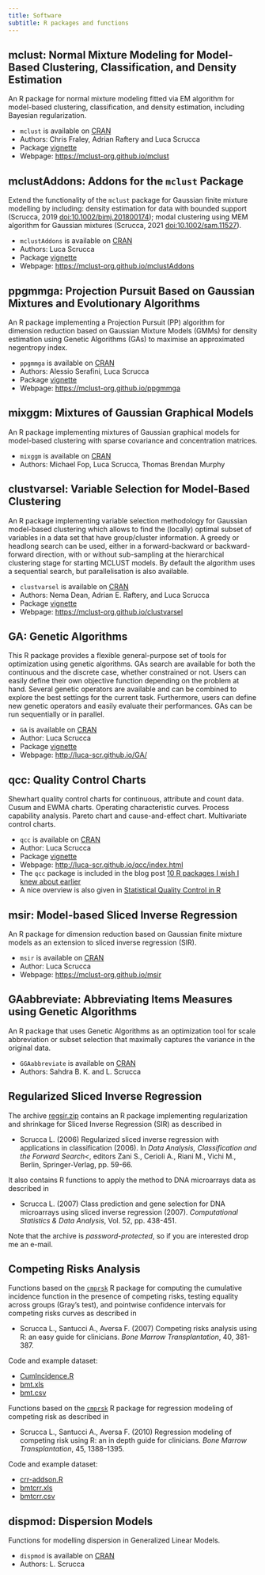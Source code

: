 ```yaml
---
title: Software
subtitle: R packages and functions
---
```



## mclust: Normal Mixture Modeling for Model-Based Clustering, Classification, and Density Estimation

An R package for normal mixture modeling fitted via EM algorithm for model-based clustering, classification, and density estimation, including Bayesian regularization.

- `mclust` is available on [CRAN](https://cran.r-project.org/package=mclust) 
- Authors: Chris Fraley, Adrian Raftery and Luca Scrucca
- Package [vignette](https://cran.r-project.org/web/packages/mclust/vignettes/mclust.html)
- Webpage: <https://mclust-org.github.io/mclust>


## mclustAddons: Addons for the `mclust` Package

Extend the functionality of the `mclust` package for Gaussian finite mixture modelling by including: density estimation for data with bounded support (Scrucca, 2019 <doi:10.1002/bimj.201800174>); modal clustering using MEM algorithm for Gaussian mixtures (Scrucca, 2021 <doi:10.1002/sam.11527>).

- `mclustAddons` is available on [CRAN](https://cran.r-project.org/package=mclustAddons) 
- Authors: Luca Scrucca
- Package [vignette](https://cran.r-project.org/web/packages/mclustAddons/vignettes/mclustAddons.html)
- Webpage: <https://mclust-org.github.io/mclustAddons>


## ppgmmga: Projection Pursuit Based on Gaussian Mixtures and Evolutionary Algorithms

An R package implementing a Projection Pursuit (PP) algorithm for dimension reduction based on Gaussian Mixture Models (GMMs) for density estimation using Genetic Algorithms (GAs) to maximise an approximated negentropy index.

- `ppgmmga` is available on [CRAN](https://cran.r-project.org/package=ppgmmga) 
- Authors: Alessio Serafini, Luca Scrucca
- Package [vignette](https://cran.r-project.org/web/packages/ppgmmga/vignettes/ppgmmga.html)
- Webpage: <https://mclust-org.github.io/ppgmmga>


## mixggm: Mixtures of Gaussian Graphical Models

An R package implementing mixtures of Gaussian graphical models for model-based clustering with sparse covariance and concentration matrices.

- `mixggm` is available on [CRAN](https://cran.r-project.org/package=mixggm) 
- Authors: Michael Fop, Luca Scrucca, Thomas Brendan Murphy 

<!--
- Package [vignette](https://cran.r-project.org/web/packages/ppgmmga/vignettes/ppgmmga.html)
- Webpage: https://mclust-org.github.io/mixggm
-->


## clustvarsel: Variable Selection for Model-Based Clustering

An R package implementing variable selection methodology for Gaussian model-based clustering which allows to find the (locally) optimal subset of variables in a data set that have group/cluster information. 
A greedy or headlong search can be used, either in a forward-backward or backward-forward direction, with or without sub-sampling at the hierarchical clustering stage for starting MCLUST models. By default the algorithm uses a sequential search, but parallelisation is also available.

- `clustvarsel` is available on [CRAN](https://cran.r-project.org/package=clustvarsel)
- Authors: Nema Dean, Adrian E. Raftery, and Luca Scrucca
- Package [vignette](https://cran.r-project.org/web/packages/clustvarsel/vignettes/clustvarsel.html)
- Webpage: <https://mclust-org.github.io/clustvarsel>


## GA: Genetic Algorithms

This R package provides a flexible general-purpose set of tools for optimization using genetic algorithms.
GAs search are available for both the continuous and the discrete case, whether constrained or not. Users can easily define their own objective function depending on the problem at hand.  Several genetic operators are available and can be combined to explore the best settings for the current task. Furthermore, users can define new genetic operators and easily evaluate their performances. GAs can be run sequentially or in parallel.

- `GA` is available on [CRAN](https://cran.r-project.org/package=GA)
- Author: Luca Scrucca
- Package [vignette](https://cran.r-project.org/web/packages/GA/vignettes/GA.html)
- Webpage: <http://luca-scr.github.io/GA/>


## qcc: Quality Control Charts

Shewhart quality control charts for continuous, attribute and count data. Cusum and EWMA charts. Operating characteristic curves. Process capability analysis. Pareto chart and cause-and-effect chart. Multivariate control charts.

- `qcc` is available on [CRAN](https://cran.r-project.org/package=qcc)
- Author: Luca Scrucca
- Package [vignette](https://cran.r-project.org/web/packages/qcc/vignettes/qcc_a_quick_tour.html)
- Webpage: <http://luca-scr.github.io/qcc/index.html>
- The `qcc` package is included in the blog post [10 R packages I wish I knew about earlier](http://blog.yhathq.com/posts/10-R-packages-I-wish-I-knew-about-earlier.html)
- A nice overview is also given in [Statistical Quality Control in R](http://blog.yhathq.com/posts/quality-control-in-r.html)


## msir: Model-based Sliced Inverse Regression

An R package for dimension reduction based on Gaussian finite mixture models 
as an extension to sliced inverse regression (SIR).

- `msir` is available on [CRAN](https://cran.r-project.org/package=msir)
- Author: Luca Scrucca
- Webpage: <https://mclust-org.github.io/msir>


## GAabbreviate: Abbreviating Items Measures using Genetic Algorithms

An R package that uses Genetic Algorithms as an optimization tool for scale abbreviation or subset selection that maximally captures the variance in the original data.

- `GGAabbreviate` is available on [CRAN](https://cran.r-project.org/package=GAabbreviate)
- Authors: Sahdra B. K. and L. Scrucca


## Regularized Sliced Inverse Regression

The archive [regsir.zip](../R/regsir.zip) contains an R package implementing regularization and shrinkage for Sliced Inverse Regression (SIR) as described in

- Scrucca L. (2006) Regularized sliced inverse regression with applications in classification (2006). In *Data Analysis, Classification and the Forward Search<*, editors Zani S., Cerioli A.,  Riani M., Vichi M., Berlin, Springer-Verlag, pp. 59-66.

It also contains R functions to apply the method to DNA microarrays data as described in

- Scrucca L. (2007) Class prediction and gene selection for DNA microarrays using sliced inverse regression (2007). *Computational Statistics & Data Analysis*, Vol. 52, pp. 438-451.

Note that the archive is <em>password-protected</em>, so if you are interested drop me an e-mail.


## Competing Risks Analysis

Functions based on the [`cmprsk`](https://cran.r-project.org/package=cmprsk) R package for computing the cumulative incidence function in the presence of competing risks, testing equality across groups (Gray's test), and pointwise confidence intervals for competing risks curves as described in

- Scrucca L., Santucci A., Aversa F. (2007) Competing risks analysis using R: an easy guide for clinicians. *Bone Marrow Transplantation*, 40, 381-387. 

Code and example dataset:

- [CumIncidence.R](../R/CumIncidence.R)
- [bmt.xls](../R/bmt.xls)
- [bmt.csv](../R/bmt.csv)

Functions based on the [`cmprsk`](https://cran.r-project.org/package=cmprsk) R package for regression modeling of competing risk as described in

- Scrucca L., Santucci A., Aversa F. (2010) Regression modeling of competing risk using R: an in depth guide for clinicians. *Bone Marrow Transplantation*, 45, 1388–1395.

Code and example dataset:

- [crr-addson.R](../R/crr-addson.R)
- [bmtcrr.xls](../R/bmtcrr.xls)
- [bmtcrr.csv](../R/bmtcrr.csv)


## dispmod: Dispersion Models

Functions for modelling dispersion in Generalized Linear Models.

- `dispmod` is available on [CRAN](https://cran.r-project.org/package=dispmod)
- Authors: L. Scrucca

